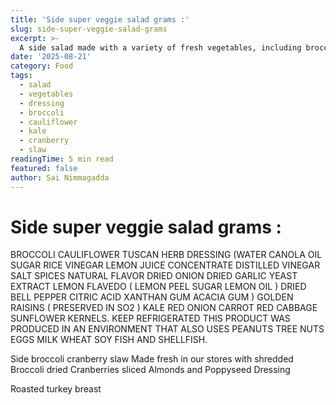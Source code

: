 ```yaml
---
title: 'Side super veggie salad grams :'
slug: side-super-veggie-salad-grams
excerpt: >-
  A side salad made with a variety of fresh vegetables, including broccoli, cauliflower, kale, and red cabbage, dressed in a Tuscan herb dressing.
date: '2025-08-21'
category: Food
tags:
  - salad
  - vegetables
  - dressing
  - broccoli
  - cauliflower
  - kale
  - cranberry
  - slaw
readingTime: 5 min read
featured: false
author: Sai Nimmagadda
---
```

# Side super veggie salad grams :

BROCCOLI CAULIFLOWER TUSCAN HERB DRESSING (WATER CANOLA OIL SUGAR RICE VINEGAR LEMON JUICE CONCENTRATE DISTILLED VINEGAR SALT SPICES NATURAL FLAVOR DRIED ONION DRIED GARLIC YEAST EXTRACT LEMON FLAVEDO ( LEMON PEEL SUGAR LEMON OIL ) DRIED BELL PEPPER CITRIC ACID XANTHAN GUM ACACIA GUM ) GOLDEN RAISINS ( PRESERVED IN SO2 ) KALE RED ONION CARROT RED CABBAGE SUNFLOWER KERNELS. KEEP REFRIGERATED THIS PRODUCT WAS PRODUCED IN AN ENVIRONMENT THAT ALSO USES PEANUTS TREE NUTS EGGS MILK WHEAT SOY FISH AND SHELLFISH.

Side broccoli cranberry slaw Made fresh in our stores with shredded Broccoli dried Cranberries sliced Almonds and Poppyseed Dressing

Roasted turkey breast
